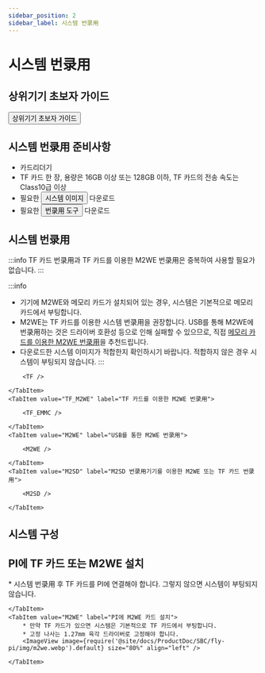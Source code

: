 ```yaml
---
sidebar_position: 2
sidebar_label: 시스템 번录用
---
```



# 시스템 번录用

## 상위기기 초보자 가이드

<Button variant="contained" disableElevation href="/docs/DebugDoc/baodian/host/">상위기기 초보자 가이드</Button>

## 시스템 번录用 준비사항

* 카드리더기
* TF 카드 한 장, 용량은 16GB 이상 또는 128GB 이하, TF 카드의 전송 속도는 Class10급 이상
* 필요한 <Button variant="contained" disableElevation href="/docs/ResDownload/system-img/fly-c8">시스템 이미지</Button> 다운로드
* 필요한 <Button variant="contained" disableElevation href="/docs/ResDownload/auxiliary_software/">번录用 도구</Button> 다운로드

## 시스템 번录用

:::info
TF 카드 번录用과 TF 카드를 이용한 M2WE 번录用은 중복하여 사용할 필요가 없습니다.
:::

:::info
* 기기에 M2WE와 메모리 카드가 설치되어 있는 경우, 시스템은 기본적으로 메모리 카드에서 부팅합니다.
* M2WE는 TF 카드를 이용한 시스템 번录用을 권장합니다. USB를 통해 M2WE에 번录用하는 것은 드라이버 호환성 등으로 인해 실패할 수 있으므로, 직접 [메모리 카드를 이용한 M2WE 번录用](https://mellow-next.klipper.cn/docs/ProductDoc/SBC/fly-pi-v2/fly-os)을 추천드립니다.
* 다운로드한 시스템 이미지가 적합한지 확인하시기 바랍니다. 적합하지 않은 경우 시스템이 부팅되지 않습니다.
:::

<Tabs>
    <TabItem value="TF" label="TF 카드 번录用" default>

        <TF />

    </TabItem>
    <TabItem value="TF_M2WE" label="TF 카드를 이용한 M2WE 번录用">

        <TF_EMMC />

    </TabItem>
    <TabItem value="M2WE" label="USB를 통한 M2WE 번录用">

        <M2WE />

    </TabItem>
    <TabItem value="M2SD" label="M2SD 번录用기기를 이용한 M2WE 또는 TF 카드 번录用">

        <M2SD />

    </TabItem>
</Tabs>

## 시스템 구성

<CONFIG />

## PI에 TF 카드 또는 M2WE 설치

<Tabs>
    <TabItem value="TF" label="PI에 TF 카드 설치" default>
        * 시스템 번录用 후 TF 카드를 PI에 연결해야 합니다. 그렇지 않으면 시스템이 부팅되지 않습니다.
        <ImageView image={require('@site/docs/ProductDoc/SBC/fly-pi/img/tf.webp').default} size="80%" align="left" />  

    </TabItem>
    <TabItem value="M2WE" label="PI에 M2WE 카드 설치">
        * 만약 TF 카드가 있으면 시스템은 기본적으로 TF 카드에서 부팅합니다.
        * 고정 나사는 1.27mm 육각 드라이버로 고정해야 합니다.
        <ImageView image={require('@site/docs/ProductDoc/SBC/fly-pi/img/m2we.webp').default} size="80%" align="left" />  

    </TabItem>
</Tabs>